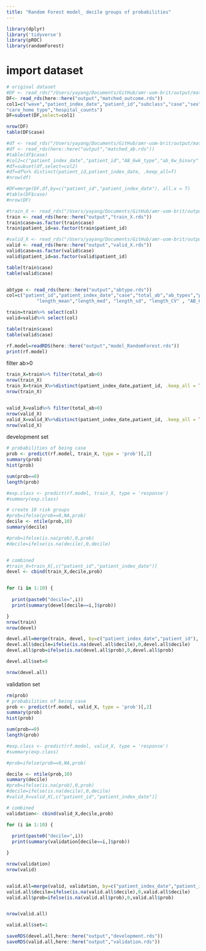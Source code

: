 ```yaml
---
title: "Random Forest model_ decile groups of probabilities"
---
```


```r
library(dplyr)
library('tidyverse')
library(pROC)
library(randomForest)

```

# import dataset
```r
# original dataset
#DF <- read_rds("/Users/yayang/Documents/GitHub/amr-uom-brit/output/matched_outcome.rds")
DF<- read_rds(here::here("output","matched_outcome.rds"))
col1=c("wave","patient_index_date","patient_id","subclass","case","sex","age","age_cat","stp","region","ethnicity_6","bmi","bmi_cat","CCI","Charlson","smoking_cat_3","imd","care_home","covrx_ever","flu_vaccine","cancer_comor","cerebrovascular_disease_comor", "chronic_obstructive_pulmonary_comor", "heart_failure_comor", "connective_tissue_comor", "dementia_comor", "diabetes_comor", "diabetes_complications_comor", "hemiplegia_comor", "hiv_comor", "metastatic_cancer_comor", "mild_liver_comor", "mod_severe_liver_comor", "mod_severe_renal_comor", "mi_comor", "peptic_ulcer_comor", "peripheral_vascular_comor",
"care_home_type","hospital_counts")
DF=subset(DF,select=col1)

nrow(DF)
table(DF$case)

#df <- read_rds("/Users/yayang/Documents/GitHub/amr-uom-brit/output/matched_ab.rds")
#df <- read_rds(here::here("output","matched_ab.rds"))
#table(df$case)
#col2=c("patient_index_date","patient_id","AB_6wk_type","ab_6w_binary" , "AB_6wk")
#df=subset(df,select=col2)
#df=df%>% distinct(patient_id,patient_index_date, .keep_all=T)
#nrow(df)

#DF=merge(DF,df,by=c("patient_id","patient_index_date"), all.x = T)
#table(DF$case)
#nrow(DF)
```


```r
#train_X <- read_rds("/Users/yayang/Documents/GitHub/amr-uom-brit/output/train_X.rds")
train <- read_rds(here::here("output","train_X.rds"))
train$case=as.factor(train$case)
train$patient_id=as.factor(train$patient_id)

#valid_X <- read_rds("/Users/yayang/Documents/GitHub/amr-uom-brit/output/valid_X.rds")
valid <- read_rds(here::here("output","valid_X.rds"))
valid$case=as.factor(valid$case)
valid$patient_id=as.factor(valid$patient_id)

table(train$case)
table(valid$case)


abtype <- read_rds(here::here("output","abtype.rds"))
col=c("patient_id","patient_index_date","case","total_ab","ab_types","prescribe_times","exposure_period","recent_ab_days", "broad_prop","interval_med" ,"interval_mean","interval_sd","interval_CV",
           "length_mean","length_med", "length_sd", "length_CV" , "AB_6wk",abtype)

train=train%>% select(col)
valid=valid%>% select(col)

table(train$case)
table(valid$case)

rf.model=readRDS(here::here("output","model_RandomForest.rds"))
print(rf.model)
```

filter ab>0
```r

train_X=train%>% filter(total_ab>0)
nrow(train_X)
train_X=train_X%>%distinct(patient_index_date,patient_id, .keep_all = TRUE)
nrow(train_X)


valid_X=valid%>% filter(total_ab>0)
nrow(valid_X)
valid_X=valid_X%>%distinct(patient_index_date,patient_id, .keep_all = TRUE)
nrow(valid_X)
```


development set
```r
# probabilities of being case
prob <- predict(rf.model, train_X, type = 'prob')[,2]
summary(prob)
hist(prob)

sum(prob==0)
length(prob)

#exp.class <- predict(rf.model, train_X, type = 'response')
#summary(exp.class)

# create 10 risk groups
#prob=ifelse(prob==0,NA,prob)
decile <- ntile(prob,10)
summary(decile)

#prob=ifelse(is.na(prob),0,prob)
#decile=ifelse(is.na(decile),0,decile)


# combined
#train_X=train_X[,c("patient_id","patient_index_date")]
devel <- cbind(train_X,decile,prob)


for (i in 1:10) {
  
  print(paste0("decile=",i))
  print(summary(devel[decile==i,]$prob))

}
nrow(train)
nrow(devel)

devel.all=merge(train, devel, by=c("patient_index_date","patient_id"), all.x=TRUE)
devel.all$decile=ifelse(is.na(devel.all$decile),0,devel.all$decile)
devel.all$prob=ifelse(is.na(devel.all$prob),0,devel.all$prob)

devel.all$set=0

nrow(devel.all)
```

validation set
```r
rm(prob)
# probabilities of being case
prob <- predict(rf.model, valid_X, type = 'prob')[,2]
summary(prob)
hist(prob)

sum(prob==0)
length(prob)

#exp.class <- predict(rf.model, valid_X, type = 'response')
#summary(exp.class)

#prob=ifelse(prob==0,NA,prob)

decile <- ntile(prob,10)
summary(decile)
#prob=ifelse(is.na(prob),0,prob)
#decile=ifelse(is.na(decile),0,decile)
#valid_X=valid_X[,c("patient_id","patient_index_date")]

# combined
validation<- cbind(valid_X,decile,prob)

for (i in 1:10) {
  
  print(paste0("decile=",i))
  print(summary(validation[decile==i,]$prob))

}

nrow(validation)
nrow(valid)


valid.all=merge(valid, validation, by=c("patient_index_date","patient_id"), all.x=T)
valid.all$decile=ifelse(is.na(valid.all$decile),0,valid.all$decile)
valid.all$prob=ifelse(is.na(valid.all$prob),0,valid.all$prob)


nrow(valid.all)

valid.all$set=1
```


```r

saveRDS(devel.all,here::here("output","development.rds"))
saveRDS(valid.all,here::here("output","validation.rds"))

```
